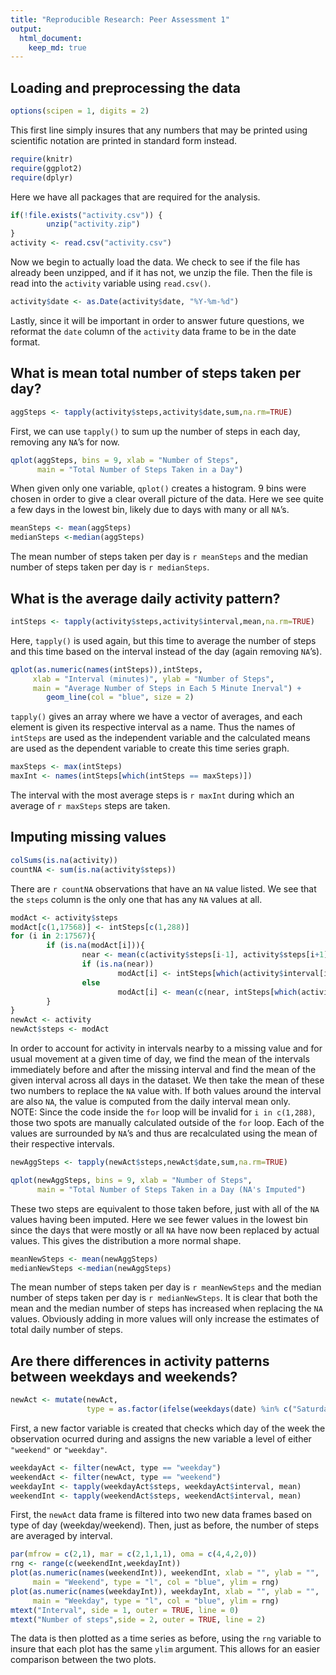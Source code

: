 ```yaml
---
title: "Reproducible Research: Peer Assessment 1"
output: 
  html_document:
    keep_md: true
---
```



## Loading and preprocessing the data
```r
options(scipen = 1, digits = 2)
```

This first line simply insures that any numbers that may be printed using
scientific notation are printed in standard form instead.

```r
require(knitr)
require(ggplot2)
require(dplyr)
```

Here we have all packages that are required for the analysis.

```r
if(!file.exists("activity.csv")) {
        unzip("activity.zip")
}
activity <- read.csv("activity.csv")
```

Now we begin to actually load the data. We check to see if the file has already
been unzipped, and if it has not, we unzip the file. Then the file is read into
the `activity` variable using `read.csv()`.

```r
activity$date <- as.Date(activity$date, "%Y-%m-%d")
```

Lastly, since it will be important in order to answer future questions, we
reformat the `date` column of the `activity` data frame to be in the date
format.

## What is mean total number of steps taken per day?
```r
aggSteps <- tapply(activity$steps,activity$date,sum,na.rm=TRUE)
```

First, we can use `tapply()` to sum up the number of steps in each day, removing
any `NA`'s for now.

```r
qplot(aggSteps, bins = 9, xlab = "Number of Steps", 
      main = "Total Number of Steps Taken in a Day")
```

When given only one variable, `qplot()` creates a histogram. 9 bins were chosen
in order to give a clear overall picture of the data. Here we see quite a few
days in the lowest bin, likely due to days with many or all `NA`'s.

```r
meanSteps <- mean(aggSteps)
medianSteps <-median(aggSteps)
```

The mean number of steps taken per day is `r meanSteps` and the median number of
steps taken per day is `r medianSteps`.

## What is the average daily activity pattern?
```r
intSteps <- tapply(activity$steps,activity$interval,mean,na.rm=TRUE)
```

Here, `tapply()` is used again, but this time to average the number of steps
and this time based on the interval instead of the day (again removing `NA`'s).

```r
qplot(as.numeric(names(intSteps)),intSteps, 
     xlab = "Interval (minutes)", ylab = "Number of Steps", 
     main = "Average Number of Steps in Each 5 Minute Inerval") + 
        geom_line(col = "blue", size = 2)
```

`tapply()` gives an array where we have a vector of averages, and each element
is given its respective interval as a name. Thus the names of `intSteps` are
used as the independent variable and the calculated means are used as the
dependent variable to create this time series graph.

```r
maxSteps <- max(intSteps)
maxInt <- names(intSteps[which(intSteps == maxSteps)])
```

The interval with the most average steps is `r maxInt` during which an average
of `r maxSteps` steps are taken.

## Imputing missing values
```r
colSums(is.na(activity))
countNA <- sum(is.na(activity$steps))
```

There are `r countNA` observations that have an `NA` value listed. We see that
the `steps` column is the only one that has any `NA` values at all.

```r
modAct <- activity$steps
modAct[c(1,17568)] <- intSteps[c(1,288)]
for (i in 2:17567){
        if (is.na(modAct[i])){
                near <- mean(c(activity$steps[i-1], activity$steps[i+1]))
                if (is.na(near))
                        modAct[i] <- intSteps[which(activity$interval[i] == names(intSteps))]
                else
                        modAct[i] <- mean(c(near, intSteps[which(activity$interval[i] == names(intSteps))]))
        }
}
newAct <- activity
newAct$steps <- modAct
```

In order to account for activity in intervals nearby to a missing value and for
usual movement at a given time of day, we find the mean of the intervals
immediately before and after the missing interval and find the mean of the
given interval across all days in the dataset. We then take the mean of these
two numbers to replace the `NA` value with. If both values around the interval
are also `NA`, the value is computed from the daily interval mean only.  
NOTE: Since the code inside the `for` loop will be invalid for `i in c(1,288)`, 
those two spots are manually calculated outside of the `for` loop. Each of the 
values are surrounded by `NA`'s and thus are recalculated using the mean of 
their respective intervals.

```r
newAggSteps <- tapply(newAct$steps,newAct$date,sum,na.rm=TRUE)
```

```r
qplot(newAggSteps, bins = 9, xlab = "Number of Steps", 
      main = "Total Number of Steps Taken in a Day (NA's Imputed")
```

These two steps are equivalent to those taken before, just with all of the `NA`
values having been imputed. Here we see fewer values in the lowest bin since the
days that were mostly or all `NA` have now been replaced by actual values. This
gives the distribution a more normal shape.

```r
meanNewSteps <- mean(newAggSteps)
medianNewSteps <-median(newAggSteps)
```

The mean number of steps taken per day is `r meanNewSteps` and the median number
of steps taken per day is `r medianNewSteps`. It is clear that both the mean and
the median number of steps has increased when replacing the `NA` values. 
Obviously adding in more values will only increase the estimates of total daily 
number of steps.

## Are there differences in activity patterns between weekdays and weekends?
```r
newAct <- mutate(newAct,
                 type = as.factor(ifelse(weekdays(date) %in% c("Saturday","Sunday"), "weekend", "weekday")))
```

First, a new factor variable is created that checks which day of the week the
observation ocurred during and assigns the new variable a level of either
`"weekend"` or `"weekday"`.

```r
weekdayAct <- filter(newAct, type == "weekday")
weekendAct <- filter(newAct, type == "weekend")
weekdayInt <- tapply(weekdayAct$steps, weekdayAct$interval, mean)
weekendInt <- tapply(weekendAct$steps, weekendAct$interval, mean)
```

First, the `newAct` data frame is filtered into two new data frames based on
type of day (weekday/weekend). Then, just as before, the number of steps are
averaged by interval.

```r
par(mfrow = c(2,1), mar = c(2,1,1,1), oma = c(4,4,2,0))
rng <- range(c(weekendInt,weekdayInt))
plot(as.numeric(names(weekendInt)), weekendInt, xlab = "", ylab = "",
     main = "Weekend", type = "l", col = "blue", ylim = rng)
plot(as.numeric(names(weekdayInt)), weekdayInt, xlab = "", ylab = "",
     main = "Weekday", type = "l", col = "blue", ylim = rng)
mtext("Interval", side = 1, outer = TRUE, line = 0)
mtext("Number of steps",side = 2, outer = TRUE, line = 2)
```

The data is then plotted as a time series as before, using the `rng` variable
to insure that each plot has the same `ylim` argument. This allows for an easier
comparison between the two plots.
